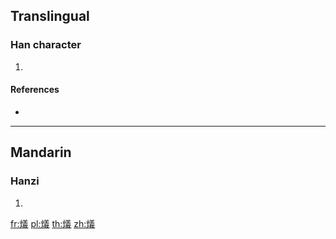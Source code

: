 ==Translingual==

===Han character===
{{Han char|rn=86|rad=火|as=13|sn=17|four=98853|canj=FTGI}}

# {{defn|Han|sort=火13}}

====References====
* {{Han ref|kx=0685.030|dkj=19472|hdz=32242.050|uh=71E8|ud=29160|bh=ED5E|bd=60766}}

----

==Mandarin==

===Hanzi===
{{cmn-hanzi|pin=[[xī]] ([[xi1]])|wg=hsi<sup>1</sup>}}

# {{defn|lang=cmn|sort=火13}}

[[fr:燨]]
[[pl:燨]]
[[th:燨]]
[[zh:燨]]